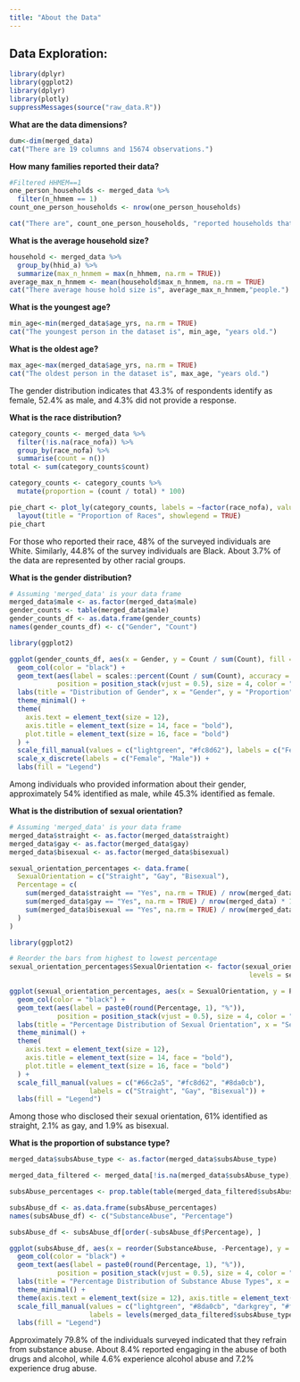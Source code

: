 ```yaml
---
title: "About the Data"
---
```


## Data Exploration:

```r
library(dplyr)
library(ggplot2)
library(dplyr)
library(plotly)
suppressMessages(source("raw_data.R"))

```

**What are the data dimensions?**

```r
dum<-dim(merged_data)
cat("There are 19 columns and 15674 observations.")
```

**How many families reported their data?**

```r
#Filtered HHMEM==1 
one_person_households <- merged_data %>%
  filter(n_hhmem == 1)
count_one_person_households <- nrow(one_person_households)

cat("There are", count_one_person_households, "reported households that have 1 person.")
```

**What is the average household size?**

```r

household <- merged_data %>%
  group_by(hhid_a) %>%
  summarize(max_n_hnmem = max(n_hhmem, na.rm = TRUE))
average_max_n_hnmem <- mean(household$max_n_hnmem, na.rm = TRUE)
cat("There average house hold size is", average_max_n_hnmem,"people.")

```

**What is the youngest age?**

```r
min_age<-min(merged_data$age_yrs, na.rm = TRUE)
cat("The youngest person in the dataset is", min_age, "years old.")
```

**What is the oldest age?**

```r
max_age<-max(merged_data$age_yrs, na.rm = TRUE)
cat("The oldest person in the dataset is", max_age, "years old.")
```

The gender distribution indicates that 43.3% of respondents identify as female, 52.4% as male, and 4.3% did not provide a response.

**What is the race distribution?**

```r



category_counts <- merged_data %>%
  filter(!is.na(race_nofa)) %>%
  group_by(race_nofa) %>%
  summarise(count = n())
total <- sum(category_counts$count)

category_counts <- category_counts %>%
  mutate(proportion = (count / total) * 100)

pie_chart <- plot_ly(category_counts, labels = ~factor(race_nofa), values = ~proportion, type = 'pie', hole = 0.6) %>%
  layout(title = "Proportion of Races", showlegend = TRUE)
pie_chart

```

For those who reported their race, 48% of the surveyed individuals are White. Similarly, 44.8% of the survey individuals are Black. About 3.7% of the data are represented by other racial groups.

**What is the gender distribution?**

```r

# Assuming 'merged_data' is your data frame
merged_data$male <- as.factor(merged_data$male)
gender_counts <- table(merged_data$male)
gender_counts_df <- as.data.frame(gender_counts)
names(gender_counts_df) <- c("Gender", "Count")

library(ggplot2)

ggplot(gender_counts_df, aes(x = Gender, y = Count / sum(Count), fill = Gender)) +
  geom_col(color = "black") +
  geom_text(aes(label = scales::percent(Count / sum(Count), accuracy = 0.1)),
            position = position_stack(vjust = 0.5), size = 4, color = "black") +
  labs(title = "Distribution of Gender", x = "Gender", y = "Proportion") +
  theme_minimal() +
  theme(
    axis.text = element_text(size = 12),
    axis.title = element_text(size = 14, face = "bold"),
    plot.title = element_text(size = 16, face = "bold")
  ) +
  scale_fill_manual(values = c("lightgreen", "#fc8d62"), labels = c("Female", "Male")) +
  scale_x_discrete(labels = c("Female", "Male")) +
  labs(fill = "Legend")

```

Among individuals who provided information about their gender, approximately 54% identified as male, while 45.3% identified as female.

**What is the distribution of sexual orientation?**

```r

# Assuming 'merged_data' is your data frame
merged_data$straight <- as.factor(merged_data$straight)
merged_data$gay <- as.factor(merged_data$gay)
merged_data$bisexual <- as.factor(merged_data$bisexual)

sexual_orientation_percentages <- data.frame(
  SexualOrientation = c("Straight", "Gay", "Bisexual"),
  Percentage = c(
    sum(merged_data$straight == "Yes", na.rm = TRUE) / nrow(merged_data) * 100,
    sum(merged_data$gay == "Yes", na.rm = TRUE) / nrow(merged_data) * 100,
    sum(merged_data$bisexual == "Yes", na.rm = TRUE) / nrow(merged_data) * 100
  )
)

library(ggplot2)

# Reorder the bars from highest to lowest percentage
sexual_orientation_percentages$SexualOrientation <- factor(sexual_orientation_percentages$SexualOrientation,
                                                            levels = sexual_orientation_percentages$SexualOrientation[order(-sexual_orientation_percentages$Percentage)])

ggplot(sexual_orientation_percentages, aes(x = SexualOrientation, y = Percentage, fill = SexualOrientation)) +
  geom_col(color = "black") +
  geom_text(aes(label = paste0(round(Percentage, 1), "%")),
            position = position_stack(vjust = 0.5), size = 4, color = "black") +
  labs(title = "Percentage Distribution of Sexual Orientation", x = "Sexual Orientation", y = "Percentage") +
  theme_minimal() +
  theme(
    axis.text = element_text(size = 12),
    axis.title = element_text(size = 14, face = "bold"),
    plot.title = element_text(size = 16, face = "bold")
  ) +
  scale_fill_manual(values = c("#66c2a5", "#fc8d62", "#8da0cb"),
                    labels = c("Straight", "Gay", "Bisexual")) +
  labs(fill = "Legend")

```

Among those who disclosed their sexual orientation, 61% identified as straight, 2.1% as gay, and 1.9% as bisexual.

**What is the proportion of substance type?**

```r
merged_data$subsAbuse_type <- as.factor(merged_data$subsAbuse_type)

merged_data_filtered <- merged_data[!is.na(merged_data$subsAbuse_type), ]

subsAbuse_percentages <- prop.table(table(merged_data_filtered$subsAbuse_type)) * 100

subsAbuse_df <- as.data.frame(subsAbuse_percentages)
names(subsAbuse_df) <- c("SubstanceAbuse", "Percentage")

subsAbuse_df <- subsAbuse_df[order(-subsAbuse_df$Percentage), ]

ggplot(subsAbuse_df, aes(x = reorder(SubstanceAbuse, -Percentage), y = Percentage, fill = SubstanceAbuse)) +
  geom_col(color = "black") +
  geom_text(aes(label = paste0(round(Percentage, 1), "%")),
            position = position_stack(vjust = 0.5), size = 4, color = "black") +
  labs(title = "Percentage Distribution of Substance Abuse Types", x = "Substance Abuse Type", y = "Percentage") +
  theme_minimal() +
  theme(axis.text = element_text(size = 12), axis.title = element_text(size = 14, face = "bold"), plot.title = element_text(size = 16, face = "bold")) +
  scale_fill_manual(values = c("lightgreen", "#8da0cb", "darkgrey", "#fc8d62", "lightyellow"),
                    labels = levels(merged_data_filtered$subsAbuse_type)) +
  labs(fill = "Legend")


```

Approximately 79.8% of the individuals surveyed indicated that they refrain from substance abuse. About 8.4% reported engaging in the abuse of both drugs and alcohol, while 4.6% experience alcohol abuse and 7.2% experience drug abuse.

```r








```
